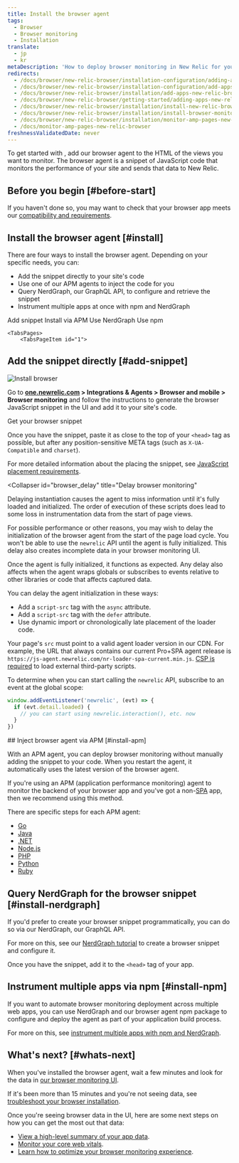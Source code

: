 ```yaml
---
title: Install the browser agent
tags:
  - Browser
  - Browser monitoring
  - Installation
translate:
  - jp
  - kr
metaDescription: 'How to deploy browser monitoring in New Relic for your apps, including UI, copy/paste, and API options.'
redirects:
  - /docs/browser/new-relic-browser/installation-configuration/adding-apps-new-relic-browser
  - /docs/browser/new-relic-browser/installation-configuration/add-apps-new-relic-browser
  - /docs/browser/new-relic-browser/installation/add-apps-new-relic-browser
  - /docs/browser/new-relic-browser/getting-started/adding-apps-new-relic-browser
  - /docs/browser/new-relic-browser/installation/install-new-relic-browser-agent
  - /docs/browser/new-relic-browser/installation/install-browser-monitoring-agent
  - /docs/browser/new-relic-browser/installation/monitor-amp-pages-new-relic-browser
  - /docs/monitor-amp-pages-new-relic-browser
freshnessValidatedDate: never
---
```



To get started with <InlinePopover type="browser" />, add our browser agent to the HTML of the views you want to monitor. The browser agent is a snippet of JavaScript code that monitors the performance of your site and sends that data to New Relic. 

## Before you begin [#before-start] 

If you haven't done so, you may want to check that your browser app meets our [compatibility and requirements](/docs/browser/new-relic-browser/getting-started/compatibility-requirements-browser-monitoring).

## Install the browser agent [#install]

There are four ways to install the browser agent. Depending on your specific needs, you can:

* Add the snippet directly to your site's code
* Use one of our APM agents to inject the code for you
* Query NerdGraph, our GraphQL API, to configure and retrieve the snippet
* Instrument multiple apps at once with npm and NerdGraph

<Tabs>
	<TabsBar>
        <TabsBarItem id="1">
            Add snippet
        </TabsBarItem>
        <TabsBarItem id="2">
            Install via APM
        </TabsBarItem>
        <TabsBarItem id="3">
            Use NerdGraph
        </TabsBarItem>
        <TabsBarItem id="4">
            Use npm
        </TabsBarItem>
    </TabsBar>

    <TabsPages>
        <TabsPageItem id="1">
## Add the snippet directly [#add-snippet]

<img
  title="Install browser"
  alt="Install browser"
  src={browserInstallBrowser}
/>

Go to <DNT>**[one.newrelic.com](https://one.newrelic.com) > Integrations & Agents > Browser and mobile > Browser monitoring**</DNT> and follow the instructions to generate the browser JavaScript snippet in the UI and add it to your site's code. 

<ButtonGroup>
  <ButtonLink
    role="button"
    to="https://onenr.io/0MRNpYqNqQn"
    variant="primary"
  >
    Get your browser snippet
  </ButtonLink>
</ButtonGroup>

Once you have the snippet, paste it as close to the top of your `<head>` tag as possible, but after any position-sensitive META tags (such as `X-UA-Compatible` and `charset`). 

For more detailed information about the placing the snippet, see [JavaScript placement requirements](/docs/browser/new-relic-browser/page-load-timing-resources/instrumentation-browser-monitoring#javascript-placement).

<Collapser
    id="browser_delay"
    title="Delay browser monitoring"
>

<Callout variant="caution">
  Delaying instantiation causes the agent to miss information until it's fully loaded and initialized. The order of execution of these scripts does lead to some loss in instrumentation data from the start of page views.
</Callout>

For possible performance or other reasons, you may wish to delay the initialization of the browser agent from the start of the page load cycle. You won't be able to use the `newrelic` API until the agent is fully initialized. This delay also creates incomplete data in your browser monitoring UI.

Once the agent is fully initialized, it functions as expected. Any delay also affects when the agent wraps globals or subscribes to events relative to other libraries or code that affects captured data.

You can delay the agent initialization in these ways:

* Add a `script-src` tag with the `async` attribute.
* Add a `script-src` tag with the `defer` attribute.
* Use dynamic import or chronologically late placement of the loader code.

Your page's `src` must point to a valid agent loader version in our CDN. For example, the URL that always contains our current Pro+SPA agent release is `https://js-agent.newrelic.com/nr-loader-spa-current.min.js`. [CSP is required](/docs/browser/new-relic-browser/getting-started/compatibility-requirements-browser-monitoring#csp) to load external third-party scripts.

To determine when you can start calling the `newrelic` API, subscribe to an event at the global scope:

```js
window.addEventListener('newrelic', (evt) => {
  if (evt.detail.loaded) {
    // you can start using newrelic.interaction(), etc. now
  }
})
```
    
</Collapser>
        </TabsPageItem>
        <TabsPageItem id="2">
## Inject browser agent via APM [#install-apm]

With an APM agent, you can deploy browser monitoring without manually adding the snippet to your code. When you restart the agent, it automatically uses the latest version of the browser agent.

If you're using an APM (application performance monitoring) agent to monitor the backend of your browser app and you've got a non-[SPA](/docs/browser/single-page-app-monitoring/get-started/introduction-single-page-app-monitoring) app, then we recommend using this method.

There are specific steps for each APM agent:

* [Go](/docs/agents/go-agent/features/install-new-relic-browser-go-apps)
* [Java](/docs/agents/java-agent/instrumentation/page-load-timing-java)
* [.NET](/docs/agents/net-agent/features/page-load-timing-net)
* [Node.js](/docs/agents/nodejs-agent/supported-features/page-load-timing-nodejs)
* [PHP](/docs/agents/php-agent/features/page-load-timing-php)
* [Python](/docs/agents/python-agent/supported-features/page-load-timing-python)
* [Ruby](/docs/agents/ruby-agent/features/page-load-timing-ruby)
        </TabsPageItem>
        <TabsPageItem id="3">
## Query NerdGraph for the browser snippet [#install-nerdgraph]

If you'd prefer to create your browser snippet programmatically, you can do so via our NerdGraph, our GraphQL API. 

For more on this, see our [NerdGraph tutorial](/docs/apis/nerdgraph/examples/browser-monitoring-config-nerdgraph/) to create a browser snippet and configure it. 

Once you have the snippet, add it to the `<head>` tag of your app. 
        </TabsPageItem>
        <TabsPageItem id="4">
## Instrument multiple apps via npm [#install-npm]

If you want to automate browser monitoring deployment across multiple web apps, you can use NerdGraph and our browser agent npm package to configure and deploy the agent as part of your application build process.

For more on this, see [instrument multiple apps with npm and NerdGraph](/docs/apis/nerdgraph/examples/combining-npm-nerdgraph/).
        </TabsPageItem>
    </TabsPages>
</Tabs>

## What's next? [#whats-next]

When you've installed the browser agent, wait a few minutes and look for the data in [our browser monitoring UI](https://one.newrelic.com/nr1-core?filters=%28domain%3D%27BROWSER%27%20AND%20type%3D%27APPLICATION%27%29&state=1f7bae2d-dd3a-0027-3079-b60bcd19ded9&_gl=1*15f78ub*_ga*MTE0MTA2MTA5MS4xNzE4OTI0MDkw*_ga_R5EF3MCG7B*MTcyMTMxMzk2MC41Ny4xLjE3MjEzMTg2MzcuNDcuMS4xMDYwNTI3Njcw).

If it's been more than 15 minutes and you're not seeing data, see [troubleshoot your browser installation](/docs/browser/browser-monitoring/troubleshooting/troubleshoot-your-browser-monitoring-installation/).

Once you're seeing browser data in the UI, here are some next steps on how you can get the most out that data: 

* [View a high-level summary of your app data](/docs/browser/browser-monitoring/getting-started/browser-summary-page).
* [Monitor your core web vitals](/docs/journey-performance/guide-to-monitoring-core-web-vitals). 
* [Learn how to optimize your browser monitoring experience](/docs/new-relic-solutions/best-practices-guides/full-stack-observability/browser-monitoring-best-practices-guide). 

<InstallFeedback />